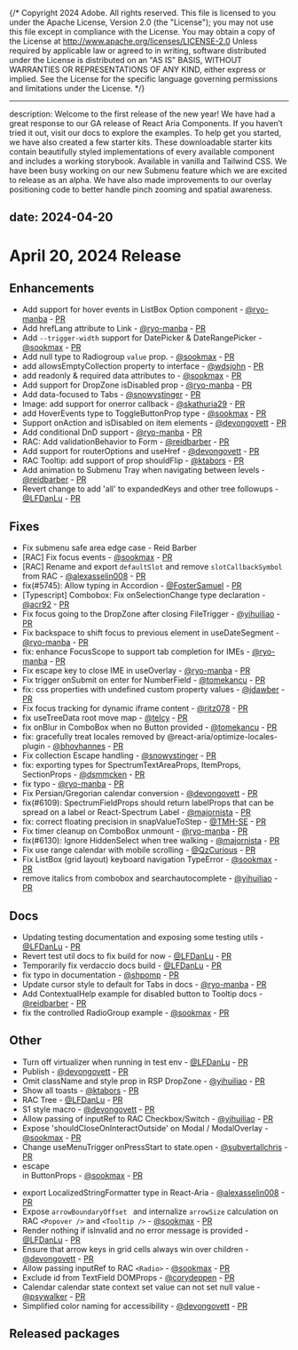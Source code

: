 {/* Copyright 2024 Adobe. All rights reserved.
This file is licensed to you under the Apache License, Version 2.0 (the "License");
you may not use this file except in compliance with the License. You may obtain a copy
of the License at http://www.apache.org/licenses/LICENSE-2.0
Unless required by applicable law or agreed to in writing, software distributed under
the License is distributed on an "AS IS" BASIS, WITHOUT WARRANTIES OR REPRESENTATIONS
OF ANY KIND, either express or implied. See the License for the specific language
governing permissions and limitations under the License. */}


---
description: Welcome to the first release of the new year! We have had a great response to our GA release of React Aria Components. If you haven’t tried it out, visit our docs to explore the examples. To help get you started, we have also created a few starter kits. These downloadable starter kits contain beautifully styled implementations of every available component and includes a working storybook. Available in vanilla and Tailwind CSS. We have been busy working on our new Submenu feature which we are excited to release as an alpha. We have also made improvements to our overlay positioning code to better handle pinch zooming and spatial awareness.

date: 2024-04-20
---

# April 20, 2024 Release

## Enhancements
* Add support for hover events in ListBox Option component - [@ryo-manba](https://github.com/ryo-manba) - [PR](https://github.com/adobe/react-spectrum/pull/5777)
* Add hrefLang attribute to Link - [@ryo-manba](https://github.com/ryo-manba) - [PR](https://github.com/adobe/react-spectrum/pull/5894)
* Add `--trigger-width` support for DatePicker & DateRangePicker - [@sookmax](https://github.com/sookmax) - [PR](https://github.com/adobe/react-spectrum/pull/5895)
* Add null type to Radiogroup `value` prop. - [@sookmax](https://github.com/sookmax) - [PR](https://github.com/adobe/react-spectrum/pull/5896)
* add allowsEmptyCollection property to interface - [@wdsjohn](https://github.com/wdsjohn) - [PR](https://github.com/adobe/react-spectrum/pull/5842)
* add readonly & required data attributes to <TextField /> - [@sookmax](https://github.com/sookmax) - [PR](https://github.com/adobe/react-spectrum/pull/5964)
* Add support for DropZone isDisabled prop - [@ryo-manba](https://github.com/ryo-manba) - [PR](https://github.com/adobe/react-spectrum/pull/5958)
* Add data-focused to Tabs - [@snowystinger](https://github.com/snowystinger) - [PR](https://github.com/adobe/react-spectrum/pull/5978)
* Image: add support for onerror callback - [@skathuria29](https://github.com/skathuria29) - [PR](https://github.com/adobe/react-spectrum/pull/5945)
* add HoverEvents type to ToggleButtonProp type - [@sookmax](https://github.com/sookmax) - [PR](https://github.com/adobe/react-spectrum/pull/6042)
* Support onAction and isDisabled on item elements - [@devongovett](https://github.com/devongovett) - [PR](https://github.com/adobe/react-spectrum/pull/5874)
* Add conditional DnD support - [@ryo-manba](https://github.com/ryo-manba) - [PR](https://github.com/adobe/react-spectrum/pull/5641)
* RAC: Add validationBehavior to Form - [@reidbarber](https://github.com/reidbarber) - [PR](https://github.com/adobe/react-spectrum/pull/6062)
* Add support for routerOptions and useHref - [@devongovett](https://github.com/devongovett) - [PR](https://github.com/adobe/react-spectrum/pull/5864)
* RAC Tooltip: add support of prop shouldFlip - [@ktabors](https://github.com/ktabors) - [PR](https://github.com/adobe/react-spectrum/pull/6147)
* Add animation to Submenu Tray when navigating between levels - [@reidbarber](https://github.com/reidbarber) - [PR](https://github.com/adobe/react-spectrum/pull/5984)
* Revert change to add 'all' to expandedKeys and other tree followups - [@LFDanLu](https://github.com/LFDanLu) - [PR](https://github.com/adobe/react-spectrum/pull/6002)

## Fixes
* Fix submenu safe area edge case - Reid Barber
* [RAC] Fix <Switch> focus events - [@sookmax](https://github.com/sookmax) - [PR](https://github.com/adobe/react-spectrum/pull/5830)
* [RAC] Rename and export `defaultSlot` and remove `slotCallbackSymbol` from RAC  - [@alexasselin008](https://github.com/alexasselin008) - [PR](https://github.com/adobe/react-spectrum/pull/5850)
* fix(#5745): Allow typing in Accordion - [@FosterSamuel](https://github.com/FosterSamuel) - [PR](https://github.com/adobe/react-spectrum/pull/5888)
* [Typescript] Combobox: Fix onSelectionChange type declaration - [@acr92](https://github.com/acr92) - [PR](https://github.com/adobe/react-spectrum/pull/5852)
* Fix focus going to the DropZone after closing FileTrigger - [@yihuiliao](https://github.com/yihuiliao) - [PR](https://github.com/adobe/react-spectrum/pull/5867)
* Fix backspace to shift focus to previous element in useDateSegment - [@ryo-manba](https://github.com/ryo-manba) - [PR](https://github.com/adobe/react-spectrum/pull/5715)
* fix: enhance FocusScope to support tab completion for IMEs - [@ryo-manba](https://github.com/ryo-manba) - [PR](https://github.com/adobe/react-spectrum/pull/5909)
* Fix escape key to close IME in useOverlay - [@ryo-manba](https://github.com/ryo-manba) - [PR](https://github.com/adobe/react-spectrum/pull/5923)
* Fix trigger onSubmit on enter for NumberField - [@tomekancu](https://github.com/tomekancu) - [PR](https://github.com/adobe/react-spectrum/pull/5951)
* fix: css properties with undefined custom property values - [@jdawber](https://github.com/jdawber) - [PR](https://github.com/adobe/react-spectrum/pull/5941)
* Fix focus tracking for dynamic iframe content - [@ritz078](https://github.com/ritz078) - [PR](https://github.com/adobe/react-spectrum/pull/5922)
* fix useTreeData root move map - [@telcy](https://github.com/telcy) - [PR](https://github.com/adobe/react-spectrum/pull/5950)
* fix onBlur in ComboBox when no Button provided - [@tomekancu](https://github.com/tomekancu) - [PR](https://github.com/adobe/react-spectrum/pull/6008)
* fix: gracefully treat locales removed by @react-aria/optimize-locales-plugin - [@bhovhannes](https://github.com/bhovhannes) - [PR](https://github.com/adobe/react-spectrum/pull/6066)
* Fix collection Escape handling - [@snowystinger](https://github.com/snowystinger) - [PR](https://github.com/adobe/react-spectrum/pull/6075)
* fix: exporting types for SpectrumTextAreaProps, ItemProps, SectionProps - [@dsmmcken](https://github.com/dsmmcken) - [PR](https://github.com/adobe/react-spectrum/pull/6090)
* fix typo - [@ryo-manba](https://github.com/ryo-manba) - [PR](https://github.com/adobe/react-spectrum/pull/6106)
* Fix Persian/Gregorian calendar conversion - [@devongovett](https://github.com/devongovett) - [PR](https://github.com/adobe/react-spectrum/pull/6118)
* fix(#6109): SpectrumFieldProps should return labelProps that can be spread on a label or React-Spectrum Label - [@majornista](https://github.com/majornista) - [PR](https://github.com/adobe/react-spectrum/pull/6111)
* fix: correct floating precision in snapValueToStep - [@TMH-SE](https://github.com/TMH-SE) - [PR](https://github.com/adobe/react-spectrum/pull/6113)
* Fix timer cleanup on ComboBox unmount - [@ryo-manba](https://github.com/ryo-manba) - [PR](https://github.com/adobe/react-spectrum/pull/6072)
* fix(#6130): Ignore HiddenSelect when tree walking - [@majornista](https://github.com/majornista) - [PR](https://github.com/adobe/react-spectrum/pull/6139)
* Fix use range calendar with mobile scrolling - [@QzCurious](https://github.com/QzCurious) - [PR](https://github.com/adobe/react-spectrum/pull/5976)
* Fix ListBox (grid layout) keyboard navigation TypeError - [@sookmax](https://github.com/sookmax) - [PR](https://github.com/adobe/react-spectrum/pull/6172)
* remove italics from combobox and searchautocomplete - [@yihuiliao](https://github.com/yihuiliao) - [PR](https://github.com/adobe/react-spectrum/pull/6190)

## Docs
* Updating testing documentation and exposing some testing utils - [@LFDanLu](https://github.com/LFDanLu) - [PR](https://github.com/adobe/react-spectrum/pull/5508)
* Revert test util docs to fix build for now - [@LFDanLu](https://github.com/LFDanLu) - [PR](https://github.com/adobe/react-spectrum/pull/5890)
* Temporarily fix verdaccio docs build - [@LFDanLu](https://github.com/LFDanLu) - [PR](https://github.com/adobe/react-spectrum/pull/5985)
* fix typo in documentation - [@shpomp](https://github.com/shpomp) - [PR](https://github.com/adobe/react-spectrum/pull/5990)
* Update cursor style to default for Tabs in docs - [@ryo-manba](https://github.com/ryo-manba) - [PR](https://github.com/adobe/react-spectrum/pull/5982)
* Add ContextualHelp example for disabled button to Tooltip docs - [@reidbarber](https://github.com/reidbarber) - [PR](https://github.com/adobe/react-spectrum/pull/6018)
* fix the controlled RadioGroup example - [@sookmax](https://github.com/sookmax) - [PR](https://github.com/adobe/react-spectrum/pull/6057)

## Other
* Turn off virtualizer when running in test env - [@LFDanLu](https://github.com/LFDanLu) - [PR](https://github.com/adobe/react-spectrum/pull/5192)
* Publish - [@devongovett](https://github.com/devongovett) - [PR](https://github.com/adobe/react-spectrum/pull/5892)
* Omit className and style prop in RSP DropZone - [@yihuiliao](https://github.com/yihuiliao) - [PR](https://github.com/adobe/react-spectrum/pull/5961)
* Show all toasts - [@ktabors](https://github.com/ktabors) - [PR](https://github.com/adobe/react-spectrum/pull/5933)
* RAC Tree  - [@LFDanLu](https://github.com/LFDanLu) - [PR](https://github.com/adobe/react-spectrum/pull/5756)
* S1 style macro - [@devongovett](https://github.com/devongovett) - [PR](https://github.com/adobe/react-spectrum/pull/6009)
* Allow passing of inputRef to RAC Checkbox/Switch - [@yihuiliao](https://github.com/yihuiliao) - [PR](https://github.com/adobe/react-spectrum/pull/5967)
* Expose 'shouldCloseOnInteractOutside' on Modal / ModalOverlay - [@sookmax](https://github.com/sookmax) - [PR](https://github.com/adobe/react-spectrum/pull/5986)
* Change useMenuTrigger onPressStart to state.open - [@subvertallchris](https://github.com/subvertallchris) - [PR](https://github.com/adobe/react-spectrum/pull/6024)
* escape <form> in ButtonProps - [@sookmax](https://github.com/sookmax) - [PR](https://github.com/adobe/react-spectrum/pull/6041)
* export LocalizedStringFormatter type in React-Aria - [@alexasselin008](https://github.com/alexasselin008) - [PR](https://github.com/adobe/react-spectrum/pull/6014)
* Expose `arrowBoundaryOffset ` and internalize `arrowSize` calculation on RAC `<Popover />` and `<Tooltip />` - [@sookmax](https://github.com/sookmax) - [PR](https://github.com/adobe/react-spectrum/pull/5936)
* Render nothing if isInvalid and no error message is provided - [@LFDanLu](https://github.com/LFDanLu) - [PR](https://github.com/adobe/react-spectrum/pull/6099)
* Ensure that arrow keys in grid cells always win over children - [@devongovett](https://github.com/devongovett) - [PR](https://github.com/adobe/react-spectrum/pull/6116)
* Allow passing inputRef to RAC `<Radio>` - [@sookmax](https://github.com/sookmax) - [PR](https://github.com/adobe/react-spectrum/pull/6067)
* Exclude id from TextField DOMProps - [@corydeppen](https://github.com/corydeppen) - [PR](https://github.com/adobe/react-spectrum/pull/6140)
* Calendar calendar state context set value can not set null value - [@psywalker](https://github.com/psywalker) - [PR](https://github.com/adobe/react-spectrum/pull/6030)
* Simplified color naming for accessibility - [@devongovett](https://github.com/devongovett) - [PR](https://github.com/adobe/react-spectrum/pull/6180)

## Released packages
